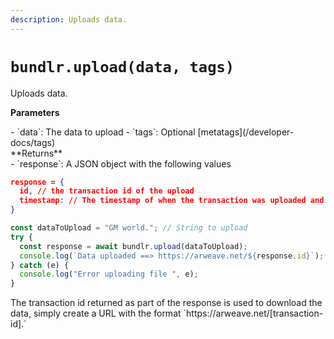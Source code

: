 ```yaml
---
description: Uploads data.
---
```



# `bundlr.upload(data, tags)`

Uploads data.

**Parameters**

<div className="-mt-6" />- `data`: The data to upload - `tags`: Optional
[metatags](/developer-docs/tags)
<div className="-mt-6" />
**Returns**

<div className="-mt-6" />- `response`: A JSON object with the following values

```json
response = {
  id, // the transaction id of the upload
  timestamp: // The timestamp of when the transaction was uploaded and verified
}
```

```js
const dataToUpload = "GM world."; // String to upload
try {
  const response = await bundlr.upload(dataToUpload);
  console.log(`Data uploaded ==> https://arweave.net/${response.id}`);
} catch (e) {
  console.log("Error uploading file ", e);
}
```

<Callout type="info" emoji="ℹ️">
  The transaction id returned as part of the response is used to download the
  data, simply create a URL with the format
  `https://arweave.net/[transaction-id].`
</Callout>
